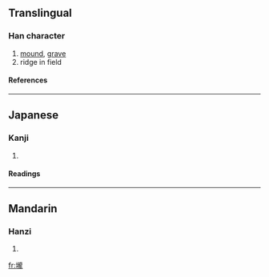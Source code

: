 {{see|垅}}

==Translingual==
===Han character===
{{Han char|rn=32|rad=土|as=16|sn=19|four=|canj=土卜月心 (GYBP)}}
# [[mound]], [[grave]]
# ridge in field
====References====
{{Han ref|kx=0242.060|dkj=05592|dj=0482.020|hdz=10500.030|uh=58E0|ud=22752}}
----
==Japanese==
===Kanji===
{{ja-kanji|grade=|rs=土16}}
# {{defn|Japanese}} 
====Readings====
{{ja-readings|on=[[ろう]] (rō)|kun=}}
----
==Mandarin==
===Hanzi===
{{cmn-hanzi|sim=垅|pin=[[lǒng]] ([[long3]])|wg=lung<sup>3</sup>}}
# {{defn|Mandarin}}

[[fr:壠]]